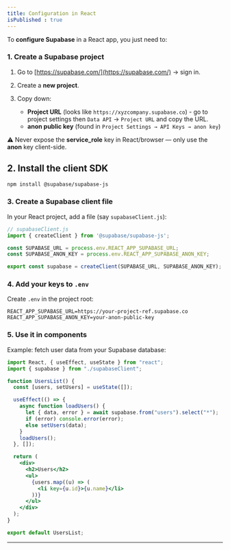 ```yaml
---
title: Configuration in React
isPublished : true
---
```



To **configure Supabase** in a React app, you just need to:

### 1. Create a Supabase project

1. Go to [https://supabase.com/](https://supabase.com/) → sign in.
2. Create a **new project**.
3. Copy down:

   * **Project URL** (looks like `https://xyzcompany.supabase.co`) - go to project settings then `Data API` → `Project URL` and copy the URL.
   * **anon public key** (found in `Project Settings → API Keys → anon key`)

⚠️ Never expose the **service\_role** key in React/browser — only use the **anon** key client-side.


## 2. Install the client SDK

```bash
npm install @supabase/supabase-js
```

### 3. Create a Supabase client file

In your React project, add a file (say `supabaseClient.js`):

```js
// supabaseClient.js
import { createClient } from '@supabase/supabase-js';

const SUPABASE_URL = process.env.REACT_APP_SUPABASE_URL;
const SUPABASE_ANON_KEY = process.env.REACT_APP_SUPABASE_ANON_KEY;

export const supabase = createClient(SUPABASE_URL, SUPABASE_ANON_KEY);
```

### 4. Add your keys to `.env`

Create `.env` in the project root:

```env
REACT_APP_SUPABASE_URL=https://your-project-ref.supabase.co
REACT_APP_SUPABASE_ANON_KEY=your-anon-public-key
```

### 5. Use it in components

Example: fetch user data from your Supabase database:

```jsx
import React, { useEffect, useState } from "react";
import { supabase } from "./supabaseClient";

function UsersList() {
  const [users, setUsers] = useState([]);

  useEffect(() => {
    async function loadUsers() {
      let { data, error } = await supabase.from("users").select("*");
      if (error) console.error(error);
      else setUsers(data);
    }
    loadUsers();
  }, []);

  return (
    <div>
      <h2>Users</h2>
      <ul>
        {users.map((u) => (
          <li key={u.id}>{u.name}</li>
        ))}
      </ul>
    </div>
  );
}

export default UsersList;
```


---



